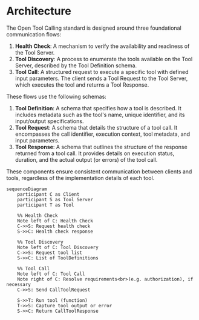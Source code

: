 # Architecture

The Open Tool Calling standard is designed around three foundational communication flows:

1. **Health Check**: A mechanism to verify the availability and readiness of the Tool Server.
2. **Tool Discovery**: A process to enumerate the tools available on the Tool Server, described by the Tool Definition schema.
3. **Tool Call**: A structured request to execute a specific tool with defined input parameters. The client sends a Tool Request to the Tool Server, which executes the tool and returns a Tool Response.

These flows use the following schemas:

1. **Tool Definition**: A schema that specifies how a tool is described. It includes metadata such as the tool's name, unique identifier, and its input/output specifications.
2. **Tool Request**: A schema that details the structure of a tool call. It encompasses the call identifier, execution context, tool metadata, and input parameters.
3. **Tool Response**: A schema that outlines the structure of the response returned from a tool call. It provides details on execution status, duration, and the actual output (or errors) of the tool call.

These components ensure consistent communication between clients and tools, regardless of the implementation details of each tool.

```mermaid
sequenceDiagram
    participant C as Client
    participant S as Tool Server
    participant T as Tool

    %% Health Check
    Note left of C: Health Check
    C->>S: Request health check
    S->>C: Health check response

    %% Tool Discovery
    Note left of C: Tool Discovery
    C->>S: Request tool list
    S->>C: List of ToolDefinitions

    %% Tool Call
    Note left of C: Tool Call
    Note right of C: Resolve requirements<br>(e.g. authorization), if necessary
    C->>S: Send CallToolRequest

    S->>T: Run tool (function)
    T->>S: Capture tool output or error
    S->>C: Return CallToolResponse
```
